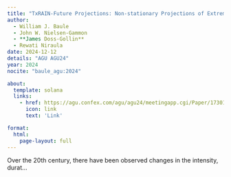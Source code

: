 ```yaml
---
title: "TxRAIN-Future Projections: Non-stationary Projections of Extreme Precipitation for Texas"
author:
  - William J. Baule
  - John W. Nielsen-Gammon
  - **James Doss-Gollin**
  - Rewati Niraula
date: 2024-12-12
details: "AGU AGU24"
year: 2024
nocite: "baule_agu:2024"

about:
  template: solana
  links:
    - href: https://agu.confex.com/agu/agu24/meetingapp.cgi/Paper/1730184
      icon: link
      text: 'Link'

format:
  html:
    page-layout: full
---
```


Over the 20th century, there have been observed changes in the intensity, durat...

:::{#bibliography}
:::
